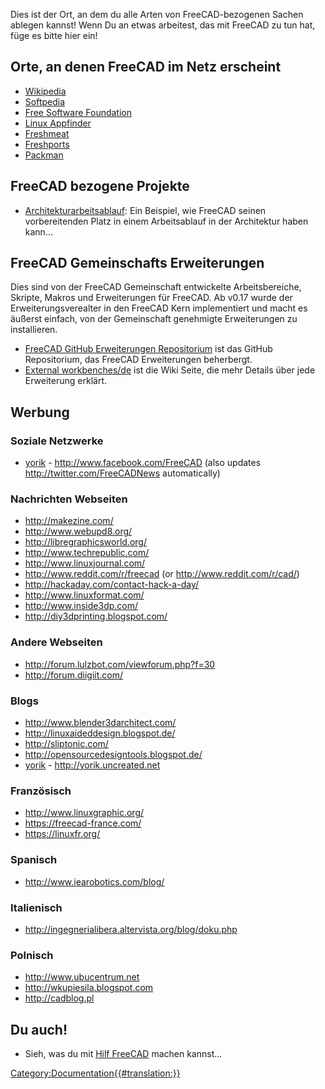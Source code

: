 <languages/>

Dies ist der Ort, an dem du alle Arten von FreeCAD-bezogenen Sachen ablegen kannst! Wenn Du an etwas arbeitest, das mit FreeCAD zu tun hat, füge es bitte hier ein!

<span id="Places_where_FreeCAD_appears_on_the_net"></span>
== Orte, an denen FreeCAD im Netz erscheint ==

* [https://en.wikipedia.org/wiki/FreeCAD Wikipedia]
* [http://linux.softpedia.com/get/Multimedia/Graphics/FreeCAD-31097.shtml Softpedia]
* [http://directory.fsf.org/project/freecad/ Free Software Foundation]
* [http://linuxappfinder.com/package/freecad Linux Appfinder]
* [http://freshmeat.net/projects/freecad/ Freshmeat]
* [http://www.freshports.org/cad/freecad/ Freshports]
* [http://packman.links2linux.de/package/2776 Packman]

<span id="FreeCAD-related_projects"></span>
== FreeCAD bezogene Projekte ==

* [http://yorik.uncreated.net/guestblog.php?tag=freecad Architekturarbeitsablauf]: Ein Beispiel, wie FreeCAD seinen vorbereitenden Platz in einem Arbeitsablauf in der Architektur haben kann...

<span id="FreeCAD_Community_Addons"></span>
== FreeCAD Gemeinschafts Erweiterungen ==

Dies sind von der FreeCAD Gemeinschaft entwickelte Arbeitsbereiche, Skripte, Makros und Erweiterungen für FreeCAD. Ab v0.17 wurde der Erweiterungsverealter in den FreeCAD Kern implementiert und macht es äußerst einfach, von der Gemeinschaft genehmigte Erweiterungen zu installieren. 
* [https://github.com/FreeCAD/FreeCAD-addons FreeCAD GitHub Erweiterungen Repositorium] ist das GitHub Repositorium, das FreeCAD Erweiterungen beherbergt.
* [[External workbenches/de]] ist die Wiki Seite, die mehr Details über jede Erweiterung erklärt.

<span id="Publicity"></span>
== Werbung == 

<span id="Social_networks"></span>
=== Soziale Netzwerke ===

* [[User:Yorik|yorik]] - http://www.facebook.com/FreeCAD (also updates http://twitter.com/FreeCADNews automatically)

<span id="News_Sites"></span>
=== Nachrichten Webseiten === 

* http://makezine.com/
* http://www.webupd8.org/
* http://libregraphicsworld.org/
* http://www.techrepublic.com/
* http://www.linuxjournal.com/
* http://www.reddit.com/r/freecad (or http://www.reddit.com/r/cad/)
* http://hackaday.com/contact-hack-a-day/
* http://www.linuxformat.com/
* http://www.inside3dp.com/
* http://diy3dprinting.blogspot.com/

<span id="Other_Sites"></span>
=== Andere Webseiten ===

* http://forum.lulzbot.com/viewforum.php?f=30
* http://forum.diigiit.com/

=== Blogs ===

* http://www.blender3darchitect.com/
* http://linuxaideddesign.blogspot.de/
* http://sliptonic.com/
* http://opensourcedesigntools.blogspot.de/
* [[User:Yorik|yorik]] - http://yorik.uncreated.net

<span id="French"></span>
=== Französisch ===

* http://www.linuxgraphic.org/
* https://freecad-france.com/
* https://linuxfr.org/

<span id="Spanish"></span>
=== Spanisch ===

* http://www.iearobotics.com/blog/

<span id="Italian"></span>
=== Italienisch === 

* http://ingegnerialibera.altervista.org/blog/doku.php

<span id="Polish"></span>
=== Polnisch ===

* http://www.ubucentrum.net
* http://wkupiesila.blogspot.com
* http://cadblog.pl

<span id="You_too!"></span>
== Du auch! ==

* Sieh, was du mit [[Help_FreeCAD/de|Hilf FreeCAD]] machen kannst...


[[Category:Documentation{{#translation:}}]]
{{clear}}